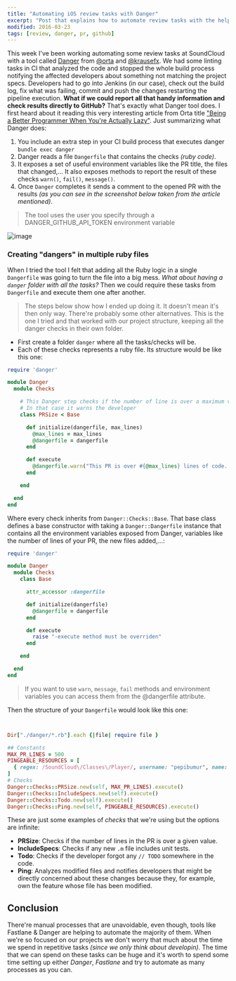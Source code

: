 ```yaml
---
title: "Automating iOS review tasks with Danger"
excerpt: "Post that explains how to automate review tasks with the help of the tool Danger"
modified: 2016-03-23
tags: [review, danger, pr, github]
---
```


This week I've been working automating some review tasks at SoundCloud with a tool called [Danger](https://github.com/danger/danger) from [@orta](https://github.com/orta/) and [@krausefx](https://github.com/KrauseFx). We had some linting tasks in CI that analyzed the code and stopped the whole build process notifying the affected developers about something not matching the project specs. Developers had to go into Jenkins (in our case), check out the build log, fix what was failing, commit and push the changes restarting the pipeline execution. **What if we could report all that handy information and check results directly to GitHub?** That's exactly what Danger tool does. I first heard about it reading this very interesting article from Orta title ["Being a Better Programmer When You're Actually Lazy"](http://artsy.github.io/blog/2016/03/02/Lazily-Automation/). Just summarizing what Danger does:

1. You include an extra step in your CI build process that executes danger `bundle exec danger`
2. Danger reads a file `Dangerfile` that contains the checks _(ruby code)_.
3. It exposes a set of useful environment variables like the PR title, the files that changed,... It also exposes methods to report the result of these checks `warn()`, `fail()`, `message()`.
4. Once `Danger` completes it sends a comment to the opened PR with the results _(as you can see in the screenshot below taken from the article mentioned)_.

> The tool uses the user you specify through a DANGER_GITHUB_API_TOKEN environment variable

![image](https://artsy.github.io/images/2016-03-02-Lazily-Automation/danger.png)

### Creating "dangers" in multiple ruby files

When I tried the tool I felt that adding all the Ruby logic in a single `Dangerfile` was going to turn the file into a big mess. _What about having a `danger` folder with all the tasks?_ Then we could require these tasks from `Dangerfile` and execute them one after another.

> The steps below show how I ended up doing it. It doesn't mean it's then only way. There're probably some other alternatives. This is the one I tried and that worked with our project structure, keeping all the danger checks in their own folder.

- First create a folder `danger` where all the tasks/checks will be.
- Each of these checks represents a ruby file. Its structure would be like this one:

```ruby
require 'danger'

module Danger
  module Checks

    # This Danger step checks if the number of line is over a maximum value.
    # In that case it warns the developer
    class PRSize < Base

      def initialize(dangerfile, max_lines)
        @max_lines = max_lines
        @dangerfile = dangerfile
      end

      def execute
        @dangerfile.warn("This PR is over #{@max_lines} lines of code. Make it smaller or create multiple PRs.") if @dangerfile.lines_of_code > @max_lines
      end

    end

  end
end
```

Where every check inherits from `Danger::Checks::Base`. That base class defines a base constructor with taking a `Danger::Dangerfile` instance that contains all the environment variables exposed from Danger, variables like the number of lines of your PR, the new files added,...:

```ruby
require 'danger'

module Danger
  module Checks
    class Base

      attr_accessor :dangerfile

      def initialize(dangerfile)
        @dangerfile = dangerfile
      end

      def execute
        raise "-execute method must be overriden"
      end

    end

  end
end
```

> If you want to use `warn`, `message`, `fail` methods and environment variables you can access them from the @dangerfile attribute.

Then the structure of your `Dangerfile` would look like this one:

```ruby


Dir["./danger/*.rb"].each {|file| require file }

## Constants
MAX_PR_LINES = 500
PINGEABLE_RESOURCES = [
  { regex: /SoundCloud\/Classes\/Player/, username: "pepibumur", name: "Player"}
]
# Checks
Danger::Checks::PRSize.new(self, MAX_PR_LINES).execute()
Danger::Checks::IncludeSpecs.new(self).execute()
Danger::Checks::Todo.new(self).execute()
Danger::Checks::Ping.new(self, PINGEABLE_RESOURCES).execute()

```

These are just some examples of _checks_ that we're using but the options are infinite:

- **PRSize**: Checks if the number of lines in the PR is over a given value.
- **IncludeSpecs**: Checks if any new `.m` file includes unit tests.
- **Todo**: Checks if the developer forgot any `// TODO` somewhere in the code.
- **Ping**: Analyzes modified files and notifies developers that might be directly concerned about these changes because they, for example, own the feature whose file has been modified.

## Conclusion

There're manual processes that are unavoidable, even though, tools like Fastlane & Danger are helping to automate the majority of them. When we're so focused on our projects we don't worry that much about the time we spend in repetitive tasks _(since we only think about developin)_. The time that we can spend on these tasks can be huge and it's worth to spend some time setting up either _Danger_, _Fastlane_ and try to automate as many processes as you can.
